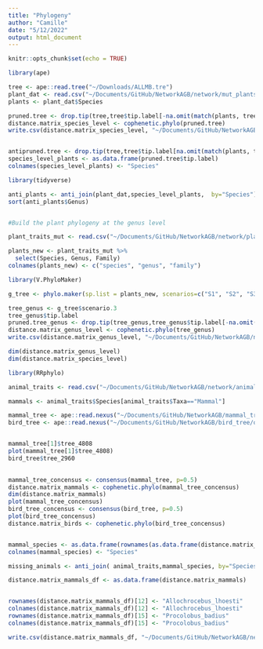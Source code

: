 ```yaml
---
title: "Phylogeny"
author: "Camille"
date: "5/12/2022"
output: html_document
---
```


```r
knitr::opts_chunk$set(echo = TRUE)
```

```r
library(ape)

tree <- ape::read.tree("~/Downloads/ALLMB.tre")
plant_dat <- read.csv("~/Documents/GitHub/NetworkAGB/network/mut_plants.csv")
plants <- plant_dat$Species

pruned.tree <- drop.tip(tree,tree$tip.label[-na.omit(match(plants, tree$tip.label))])
distance.matrix_species_level <- cophenetic.phylo(pruned.tree)
write.csv(distance.matrix_species_level, "~/Documents/GitHub/NetworkAGB/network/distance.matrix_species_level.csv")


antipruned.tree <- drop.tip(tree,tree$tip.label[na.omit(match(plants, tree$tip.label))])
species_level_plants <- as.data.frame(pruned.tree$tip.label)
colnames(species_level_plants) <- "Species"

library(tidyverse)

anti_plants <- anti_join(plant_dat,species_level_plants,  by="Species")
sort(anti_plants$Genus)


#Build the plant phylogeny at the genus level 

plant_traits_mut <- read.csv("~/Documents/GitHub/NetworkAGB/network/plant_traits_mut.csv")

plants_new <- plant_traits_mut %>%
  select(Species, Genus, Family)
colnames(plants_new) <- c("species", "genus", "family")

library(V.PhyloMaker)

g_tree <- phylo.maker(sp.list = plants_new, scenarios=c("S1", "S2", "S3"))

tree_genus <- g_tree$scenario.3
tree_genus$tip.label
pruned.tree_genus <- drop.tip(tree_genus,tree_genus$tip.label[-na.omit(match(plants, tree_genus$tip.label))])
distance.matrix_genus_level <- cophenetic.phylo(tree_genus)
write.csv(distance.matrix_genus_level, "~/Documents/GitHub/NetworkAGB/network/distance.matrix_genus_level.csv")

dim(distance.matrix_genus_level)
dim(distance.matrix_species_level)
```

```r
library(RRphylo)

animal_traits <- read.csv("~/Documents/GitHub/NetworkAGB/network/animal_traits_mut.csv")

mammals <- animal_traits$Species[animal_traits$Taxa=="Mammal"]

mammal_tree <- ape::read.nexus("~/Documents/GitHub/NetworkAGB/mammal_tree/output.nex")
bird_tree <- ape::read.nexus("~/Documents/GitHub/NetworkAGB/bird_tree/output.nex")


mammal_tree[1]$tree_4808
plot(mammal_tree[1]$tree_4808)
bird_tree$tree_2960
  

mammal_tree_concensus <- consensus(mammal_tree, p=0.5)
distance.matrix_mammals <- cophenetic.phylo(mammal_tree_concensus)
dim(distance.matrix_mammals)
plot(mammal_tree_concensus)
bird_tree_concensus <- consensus(bird_tree, p=0.5)
plot(bird_tree_concensus)
distance.matrix_birds <- cophenetic.phylo(bird_tree_concensus)


mammal_species <- as.data.frame(rownames(as.data.frame(distance.matrix_mammals)))
colnames(mammal_species) <- "Species"

missing_animals <- anti_join( animal_traits,mammal_species, by="Species")

distance.matrix_mammals_df <- as.data.frame(distance.matrix_mammals)


rownames(distance.matrix_mammals_df)[12] <- "Allochrocebus_lhoesti"
colnames(distance.matrix_mammals_df)[12] <- "Allochrocebus_lhoesti"
rownames(distance.matrix_mammals_df)[15] <- "Procolobus_badius"
colnames(distance.matrix_mammals_df)[15] <- "Procolobus_badius"

write.csv(distance.matrix_mammals_df, "~/Documents/GitHub/NetworkAGB/network/distance.matrix_mammals_df.csv")

```


